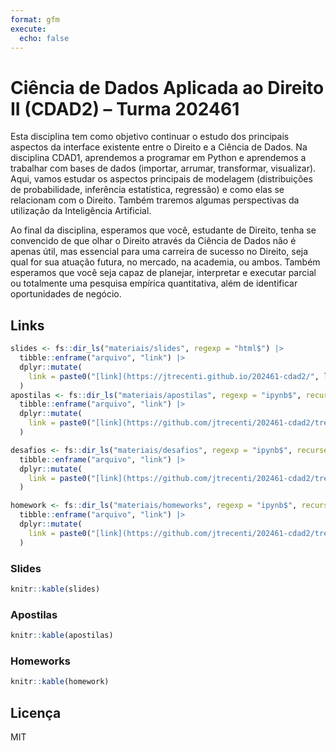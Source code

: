 ```yaml
---
format: gfm
execute:
  echo: false
---
```


# Ciência de Dados Aplicada ao Direito II (CDAD2) -- Turma 202461

<!-- README.md is generated from README.Rmd. Please edit that file -->


Esta disciplina tem como objetivo continuar o estudo dos principais aspectos da interface existente entre o Direito e a Ciência de Dados. Na disciplina CDAD1, aprendemos a programar em Python e aprendemos a trabalhar com bases de dados (importar, arrumar, transformar, visualizar). Aqui, vamos estudar os aspectos principais de modelagem (distribuições de probabilidade, inferência estatística, regressão) e como elas se relacionam com o Direito. Também traremos algumas perspectivas da utilização da Inteligência Artificial.

Ao final da disciplina, esperamos que você, estudante de Direito, tenha se convencido de que olhar o Direito através da Ciência de Dados não é apenas útil, mas essencial para uma carreira de sucesso no Direito, seja qual for sua atuação futura, no mercado, na academia, ou ambos. Também esperamos que você seja capaz de planejar, interpretar e executar parcial ou totalmente uma pesquisa empírica quantitativa, além de identificar oportunidades de negócio.

## Links

```r
slides <- fs::dir_ls("materiais/slides", regexp = "html$") |>
  tibble::enframe("arquivo", "link") |>
  dplyr::mutate(
    link = paste0("[link](https://jtrecenti.github.io/202461-cdad2/", link, ")")
  )
apostilas <- fs::dir_ls("materiais/apostilas", regexp = "ipynb$", recurse = TRUE) |>
  tibble::enframe("arquivo", "link") |>
  dplyr::mutate(
    link = paste0("[link](https://github.com/jtrecenti/202461-cdad2/tree/main/", link, ")")
  )

desafios <- fs::dir_ls("materiais/desafios", regexp = "ipynb$", recurse = TRUE) |>
  tibble::enframe("arquivo", "link") |>
  dplyr::mutate(
    link = paste0("[link](https://github.com/jtrecenti/202461-cdad2/tree/main/", link, ")")
  )

homework <- fs::dir_ls("materiais/homeworks", regexp = "ipynb$", recurse = TRUE) |>
  tibble::enframe("arquivo", "link") |>
  dplyr::mutate(
    link = paste0("[link](https://github.com/jtrecenti/202461-cdad2/tree/main/", link, ")")
  )
```

### Slides

```r
knitr::kable(slides)

```

### Apostilas

```r
knitr::kable(apostilas)

```

### Homeworks

```r

knitr::kable(homework)

```


## Licença

MIT